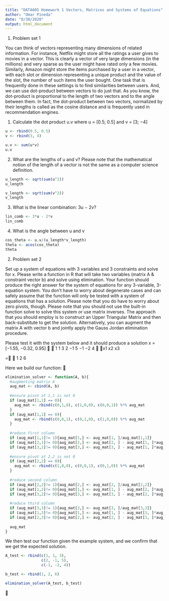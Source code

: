 ---
title: "DATA605 Homework 1 Vectors, Matrices and Systems of Equations"
author: "Omar Pineda"
date: "8/30/2020"
output: html_document
---

1. Problem set 1

You can think of vectors representing many dimensions of related information. For instance, Netflix might store all the ratings a user gives to movies in a vector. This is clearly a vector of very large dimensions (in the millions) and very sparse as the user might have rated only a few movies. Similarly, Amazon might store the items purchased by a user in a vector, with each slot or dimension representing a unique product and the value of the slot, the number of such items the user bought. One task that is frequently done in these settings is to find similarities between users. And, we can use dot-product between vectors to do just that. As you know, the dot-product is proportional to the length of two vectors and to the angle between them. In fact, the dot-product between two vectors, normalized by their lengths is called as the cosine distance and is frequently used in recommendation engines.

(1) Calculate the dot product u.v where u = [0.5; 0.5] and v = [3; −4]

```{r}
u <- rbind(0.5, 0.5)
v <- rbind(3, 4)

u.v <- sum(u*v)
u.v
```

(2) What are the lengths of u and v? Please note that the mathematical notion of the length of a vector is not the same as a computer science definition.

```{r}
u_length <- sqrt(sum(u^2))
u_length
```

```{r}
v_length <- sqrt(sum(v^2))
v_length
```

(3) What is the linear combination: 3u − 2v?

```{r}
lin_comb <- 3*u - 2*v
lin_comb
```

(4) What is the angle between u and v

```{r}
cos_theta <- u.v/(u_length*v_length)
theta <- acos(cos_theta)
theta
```

2. Problem set 2

Set up a system of equations with 3 variables and 3 constraints and solve for x. Please write a function in R that will take two variables (matrix A & constraint vector b) and solve using elimination. Your function should produce the right answer for the system of equations for any 3-variable, 3-equation system. You don’t have to worry about degenerate cases and can safely assume that the function will only be tested with a system of equations that has a solution. Please note that you do have to worry about zero pivots, though. Please note that you should not use the built-in function solve to solve this system or use matrix inverses. The approach that you should employ is to construct an Upper Triangular Matrix and then back-substitute to get the solution. Alternatively, you can augment the matrix A with vector b and jointly apply the Gauss Jordan elimination procedure.

Please test it with the system below and it should produce a solution x = [−1.55, −0.32, 0.95]


1 1 3
2 −1 5
−1 −2 4

x1
x2
x3

=

1
2
6

Here we build our function:

```{r}
elimination_solver <- function(A, b){
  #augmenting matrix A
  aug_mat <- cbind(A, b)
  
  #ensure pivot at 1,1 is not 0
  if (aug_mat[1,1] == 0){
    aug_mat <- rbind(c(0,1,0), c(1,0,0), c(0,0,1)) %*% aug_mat
  }
  if (aug_mat[1,1] == 0){
    aug_mat <- rbind(c(0,0,1), c(0,1,0), c(1,0,0)) %*% aug_mat
  }
  
  #reduce first column
  if (aug_mat[1,1]!= 1){aug_mat[1,] <- aug_mat[1, ]/aug_mat[1,1]}
  if (aug_mat[2,1]!= 0){aug_mat[2,] <- aug_mat[2, ] - aug_mat[1, ]*aug_mat[2,1]}
  if (aug_mat[3,1]!= 0){aug_mat[3,] <- aug_mat[3, ] - aug_mat[1, ]*aug_mat[3,1]}
  
  #ensure pivot at 2,2 is not 0
  if (aug_mat[2,2] == 0){
    aug_mat <- rbind(c(1,0,0), c(0,0,1), c(0,1,0)) %*% aug_mat
  }
  
  #reduce second column
  if (aug_mat[2,2]!= 1){aug_mat[2,] <- aug_mat[2, ]/aug_mat[2,2]}
  if (aug_mat[1,2]!= 0){aug_mat[1,] <- aug_mat[1, ] - aug_mat[2, ]*aug_mat[1,2]}
  if (aug_mat[3,2]!= 0){aug_mat[3,] <- aug_mat[3, ] - aug_mat[2, ]*aug_mat[3,2]}
  
  #reduce third column
  if (aug_mat[3,3]!= 1){aug_mat[3,] <- aug_mat[3, ]/aug_mat[3,3]}
  if (aug_mat[1,3]!= 0){aug_mat[1,] <- aug_mat[1, ] - aug_mat[3, ]*aug_mat[1,3]}
  if (aug_mat[2,3]!= 0){aug_mat[2,] <- aug_mat[2, ] - aug_mat[3, ]*aug_mat[2,3]}
  
  aug_mat
}
```

We then test our function given the example system, and we confirm that we get the expected solution.

```{r}
A_test <- rbind(c(1, 1, 3),
                c(2, -1, 5),
                c(-1, -2, 4))

b_test <- rbind(1, 2, 6)
```

```{r}
elimination_solver(A_test, b_test)
```

